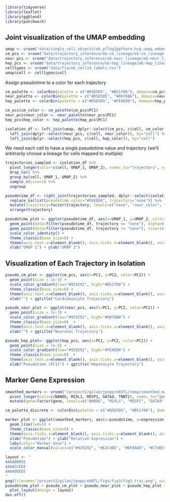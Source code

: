 ```r
library(tidyverse)
library(leaflet)
library(ggblend)
library(patchwork)
```

## Joint visualization of the UMAP embedding
```r
umap <- vroom("data/single_cell_objects/eb_pflog1ppfnorm.hvg.umap_embedding.txt", col_names=c("UMAP_1", "UMAP_2"))
cm_pcs <- vroom("data/trajectory_inference/eb-cm_lineage/eb-cm_lineage.15binstrimmed_pseudotime.2pcs.tsv")
neur_pcs <- vroom("data/trajectory_inference/eb-neur_lineage/eb-neur_lineage.15binstrimmed_pseudotime.2pcs.tsv")
hep_pcs <- vroom("data/trajectory_inference/eb-hep_lineage/eb-hep_lineage.15binstrimmed_pseudotime.2pcs.tsv")
celltypes <- vroom("data/fca/eb_cellid_labels.tsv")
umap$cell <- celltypes$cell
```

Assign pseudotime to a color for each trajectory
```r
cm_palette <- colorBin(palette = c("#D5D5D5", "#B51700"), domain=cm_pcs$PC1)
neur_palette <- colorBin(palette = c("#D5D5D5", "#0076BA"), domain=neur_pcs$PC1)
hep_palette <- colorBin(palette = c("#D5D5D5", "#FEAE00"), domain=hep_pcs$PC1)

cm_pcs$cm_color <- cm_palette(cm_pcs$PC1)
neur_pcs$neur_color <- neur_palette(neur_pcs$PC1)
hep_pcs$hep_color <- hep_palette(hep_pcs$PC1)
```

```r
isolation_df <- left_join(umap, dplyr::select(cm_pcs, c(cell, cm_color)), by="cell") %>%
  left_join(dplyr::select(neur_pcs, c(cell, neur_color)), by="cell") %>%
  left_join(dplyr::select(hep_pcs, c(cell, hep_color)), by="cell")
```

We need each cell to have a single pseudotime value and trajectory (we'll arbitrarily choose a lineage for cells mapped to multiple)
```r
trajectories_sampled <- isolation_df %>%
  pivot_longer(cols=!c(cell, UMAP_1, UMAP_2), names_to="trajectory", values_to="pseudotime_color") %>%
  drop_na() %>%
  group_by(cell, UMAP_1, UMAP_2) %>%
  sample_n(size=1) %>%
  ungroup

pseudotime_df <- right_join(trajectories_sampled, dplyr::select(isolation_df, c(cell, UMAP_1, UMAP_2)), by=c("cell", "UMAP_1", "UMAP_2")) %>%
  replace_na(list(pseudotime_color="#E6E6E6", trajectory="none")) %>%
  mutate(trajectory=factor(trajectory, levels=c("none", "neur_color", "cm_color", "hep_color"))) %>%
  arrange(trajectory)
```


```r
pseudotime_plot <- ggplot(pseudotime_df, aes(x=UMAP_1, y=UMAP_2, color=pseudotime_color)) +
  geom_point(data=filter(pseudotime_df, trajectory == "none"), alpha=0.2) +
  geom_point(data=filter(pseudotime_df, trajectory != "none"), size=1e-9, alpha=0.5) * (blend("lighten") + blend("multiply", alpha = 0.5)) +
  scale_color_identity() +
  theme_classic(base_size=6) +
  theme(axis.text.x=element_blank(), axis.ticks.x=element_blank(), axis.text.y=element_blank(), axis.ticks.y=element_blank()) +
  xlab("UMAP 1") + ylab("UMAP 2")
```

## Visualization of Each Trajectory in Isolation
```r
pseudo_cm_plot <- ggplot(cm_pcs, aes(x=PC1, y=PC2, color=PC1)) +
  geom_point(size = 1e-5) +
  scale_color_gradient(low="#929292", high="#B51700") +
  theme_classic(base_size=6) +
  theme(axis.text.x=element_blank(), axis.ticks.x=element_blank(), axis.text.y=element_blank(), axis.ticks.y=element_blank(), legend.key.size = unit(0.05, "in")) +
  xlab("") + ggtitle("Cardiomyocyte Trajectory")

pseudo_neur_plot <- ggplot(neur_pcs, aes(x=PC1, y=PC2, color=PC1)) +
  geom_point(size = 1e-5) +
  scale_color_gradient(low="#929292", high="#0076BA") +
  theme_classic(base_size=6)  +
  theme(axis.text.x=element_blank(), axis.ticks.x=element_blank(), axis.text.y=element_blank(), axis.ticks.y=element_blank(), legend.key.size = unit(0.05, "in")) +
  xlab("") + ggtitle("Neuronal Trajectory")

pseudo_hep_plot<- ggplot(hep_pcs, aes(x=PC1, y=PC2, color=PC1)) +
  geom_point(size = 1e-5) +
  scale_color_gradient(low="#929292", high="#FEAE00") +
  theme_classic(base_size=6)  +
  theme(axis.text.x=element_blank(), axis.ticks.x=element_blank(), axis.text.y=element_blank(), axis.ticks.y=element_blank(), legend.key.size = unit(0.05, "in")) +
  xlab("Pseudotime (PC1)") + ggtitle("Hepatocyte Trajectory")
```

## Marker Gene Expression
```r
smoothed_markers <- vroom("/project2/gilad/jpopp/ebQTL/temp/smoothed_marker_gene_exp_cm.tsv") %>%
  pivot_longer(cols=c(NANOG, MIXL1, MESP1, GATA4, TNNT2), names_to="gene", values_to="expression") %>%
  mutate(gene=factor(gene, levels=c("NANOG", "MIXL1", "MESP1", "GATA4", "TNNT2")))

cm_palette_discrete <- colorBin(palette = c("#D5D5D5", "#B51700"), domain=seq(5))(seq(5))

marker_plot <- ggplot(smoothed_markers, aes(x=pseudotime, y=expression, color=gene)) +
  geom_line(lwd=1) +
  theme_classic(base_size=6) +
  theme(axis.ticks.x=element_blank(), axis.ticks.y=element_blank(), axis.text.x=element_blank(), axis.text.y=element_blank(), legend.key.size = unit(0.05, "in")) +
  xlab("Pseudotime") + ylab("Relative Expression") +
  labs(color="Marker Gene") +
  scale_color_manual(values=c("#929292", "#E2C4BE", "#DF8A89", "#C74B31", "#B51700"))
```


```r
layout <- "
AAAABBEEE
AAAACCEEE
AAAADDEEE
"
png(filename="/project2/gilad/jpopp/ebQTL/figs/fig3/fig3_traj.png", width=1800, height=750, res=300)
pseudotime_plot + pseudo_cm_plot + pseudo_neur_plot + pseudo_hep_plot + marker_plot +
  plot_layout(design = layout)
dev.off()
```

